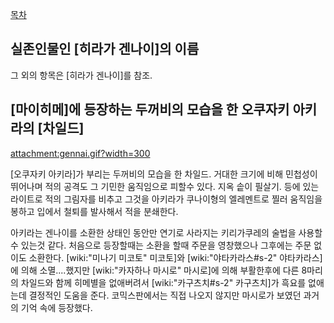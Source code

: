 [[목차]]
== 실존인물인 [히라가 겐나이]의 이름 ==
그 외의 항목은 [히라가 겐나이]를 참조.

== [마이히메]에 등장하는 두꺼비의 모습을 한 오쿠자키 아키라의 [차일드] ==
attachment:gennai.gif?width=300

[오쿠자키 아키라]가 부리는 두꺼비의 모습을 한 차일드. 거대한 크기에 비해 민첩성이 뛰어나며 적의 공격도 그 기민한 움직임으로 피할수 있다. 지옥 솥이 필살기. 등에 있는 라이트로 적의 그림자를 비추고 그것을 아키라가 쿠나이형의 엘레멘트로 찔러 움직임을 봉하고 입에서 철퇴를 발사해서 적을 분쇄한다. 

아키라는 겐나이를 소환한 상태인 동안만 연기로 사라지는 키리가쿠레의 술법을 사용할수 있는것 같다. 처음으로 등장할때는 소환을 할때 주문을 영창했으나 그후에는 주문 없이도 소환한다. [wiki:"미나기 미코토" 미코토]와 [wiki:"야타카라스#s-2" 야타카라스]에 의해 소멸....했지만 [wiki:"카자하나 마시로" 마시로]에 의해 부활한후에 다른 8마리의 차일드와 함께 히메별을 없애버려서 [wiki:"카구츠치#s-2" 카구츠치]가 흑요를 없애는데 결정적인 도움을 준다. 코믹스판에서는 직접 나오지 않지만 마시로가 보였던 과거의 기억 속에 등장했다.
